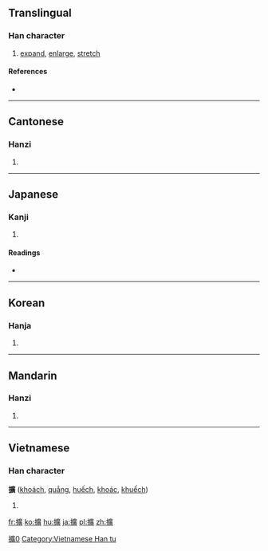 {{also|扩}}
==Translingual==
{{ja-forms|[[拡]]|[[扩]]|[[擴]]}}
===Han character===
{{Han char|rn=64|rad=手|as=15|sn=18|four=5008<sub>6</sub>|canj=手戈廿金 (QITC)}}

# [[expand]], [[enlarge]], [[stretch]]

====References====
* {{Han ref|kx=0461.040|dkj=12895|dj=0810.120|hdz=31975.060|uh=64F4|ud=25844|bh=C258|bd=49752}}

----

==Cantonese==

===Hanzi===
{{yue-hanzi|jyut=[[gwok3]], [[kong3]], [[kwok3]], [[kwong3]]|y=gwok3, kong3, kwok3, kwong3|sim=扩}}

# {{defn|lang=yue|sort=手15}}

----

==Japanese==

===Kanji===
{{ja-kanji|grade=|rs=手15}}

# {{defn|lang=ja|sort=手15}}

====Readings====
* {{ja-readings|on=[[かく]] (kaku)|kun=[[ひろがる]] (hirogaru), [[ひろげる]] (hirogeru), [[はる]] (haru)}}

----

==Korean==

===Hanja===
{{ko-hanja|hangeul=[[확]], [[광]]|eumhun=|rv=hwak, gwang|mr=hwak, kwang|y=hwak, kwang}}

# {{defn|lang=ko|sort=手15}}

----

==Mandarin==

===Hanzi===
{{cmn-hanzi|sim=扩|pin=[[kuò]] ([[kuo4]])|wg=k'uo<sup>4</sup>}}

# {{defn|lang=cmn|sort=手15}}

----

==Vietnamese==

===Han character===
'''擴''' ([[khoách]], [[quẳng]], [[huếch]], [[khoác]], [[khuếch]])

# {{defn|lang=vi}}

[[Category:CJKV characters simplified differently in Japan and China|擴0]]
[[Category:Vietnamese Han tu]]

[[fr:擴]]
[[ko:擴]]
[[hu:擴]]
[[ja:擴]]
[[pl:擴]]
[[zh:擴]]